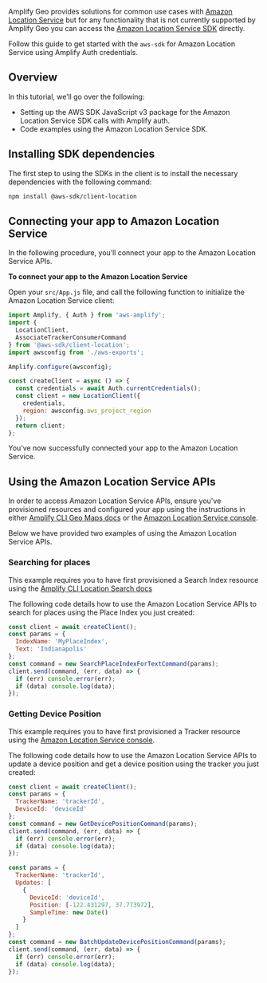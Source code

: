 Amplify Geo provides solutions for common use cases with [Amazon Location Service](https://aws.amazon.com/location/) but for any functionality that is not currently supported by Amplify Geo you can access the [Amazon Location Service SDK](https://github.com/aws/aws-sdk-js-v3/tree/main/clients/client-location) directly.

Follow this guide to get started with the `aws-sdk` for Amazon Location Service using Amplify Auth credentials.

## Overview

In this tutorial, we’ll go over the following:

- Setting up the AWS SDK JavaScript v3 package for the Amazon Location Service SDK calls with Amplify auth.
- Code examples using the Amazon Location Service SDK.

## Installing SDK dependencies

The first step to using the SDKs in the client is to install the necessary dependencies with the following command:

```bash
npm install @aws-sdk/client-location
```

## Connecting your app to Amazon Location Service

In the following procedure, you’ll connect your app to the Amazon Location Service APIs.

**To connect your app to the Amazon Location Service**

Open your `src/App.js` file, and call the following function to initialize the Amazon Location Service client:

```javascript
import Amplify, { Auth } from 'aws-amplify';
import {
  LocationClient,
  AssociateTrackerConsumerCommand
} from '@aws-sdk/client-location';
import awsconfig from './aws-exports';

Amplify.configure(awsconfig);

const createClient = async () => {
  const credentials = await Auth.currentCredentials();
  const client = new LocationClient({
    credentials,
    region: awsconfig.aws_project_region
  });
  return client;
};
```

You’ve now successfully connected your app to the Amazon Location Service.

## Using the Amazon Location Service APIs

In order to access Amazon Location Service APIs, ensure you've provisioned resources and configured your app using the instructions in either [Amplify CLI Geo Maps docs](/cli/geo/maps) or the [Amazon Location Service console](https://console.aws.amazon.com/location/home#/create).

Below we have provided two examples of using the Amazon Location Service APIs.

### Searching for places

This example requires you to have first provisioned a Search Index resource using the [Amplify CLI Location Search docs](/cli/geo/search/)

The following code details how to use the Amazon Location Service APIs to search for places using the Place Index you just created:

```javascript
const client = await createClient();
const params = {
  IndexName: 'MyPlaceIndex',
  Text: 'Indianapolis'
};
const command = new SearchPlaceIndexForTextCommand(params);
client.send(command, (err, data) => {
  if (err) console.error(err);
  if (data) console.log(data);
});
```

### Getting Device Position

This example requires you to have first provisioned a Tracker resource using the [Amazon Location Service console](https://console.aws.amazon.com/location/tracking/home#/create).

The following code details how to use the Amazon Location Service APIs to update a device position and get a device position using the tracker you just created:

```javascript
const client = await createClient();
const params = {
  TrackerName: 'trackerId',
  DeviceId: 'deviceId'
};
const command = new GetDevicePositionCommand(params);
client.send(command, (err, data) => {
  if (err) console.error(err);
  if (data) console.log(data);
});

const params = {
  TrackerName: 'trackerId',
  Updates: [
    {
      DeviceId: 'deviceId',
      Position: [-122.431297, 37.773972],
      SampleTime: new Date()
    }
  ]
};
const command = new BatchUpdateDevicePositionCommand(params);
client.send(command, (err, data) => {
  if (err) console.error(err);
  if (data) console.log(data);
});
```
